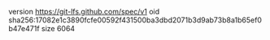 version https://git-lfs.github.com/spec/v1
oid sha256:17082e1c3890fcfe00592f431500ba3dbd2071b3d9ab73b8a1b65ef0b47e471f
size 6064
